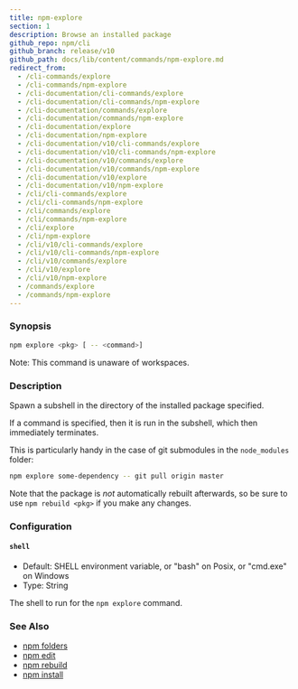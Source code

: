 ```yaml
---
title: npm-explore
section: 1
description: Browse an installed package
github_repo: npm/cli
github_branch: release/v10
github_path: docs/lib/content/commands/npm-explore.md
redirect_from:
  - /cli-commands/explore
  - /cli-commands/npm-explore
  - /cli-documentation/cli-commands/explore
  - /cli-documentation/cli-commands/npm-explore
  - /cli-documentation/commands/explore
  - /cli-documentation/commands/npm-explore
  - /cli-documentation/explore
  - /cli-documentation/npm-explore
  - /cli-documentation/v10/cli-commands/explore
  - /cli-documentation/v10/cli-commands/npm-explore
  - /cli-documentation/v10/commands/explore
  - /cli-documentation/v10/commands/npm-explore
  - /cli-documentation/v10/explore
  - /cli-documentation/v10/npm-explore
  - /cli/cli-commands/explore
  - /cli/cli-commands/npm-explore
  - /cli/commands/explore
  - /cli/commands/npm-explore
  - /cli/explore
  - /cli/npm-explore
  - /cli/v10/cli-commands/explore
  - /cli/v10/cli-commands/npm-explore
  - /cli/v10/commands/explore
  - /cli/v10/explore
  - /cli/v10/npm-explore
  - /commands/explore
  - /commands/npm-explore
---
```


### Synopsis

```bash
npm explore <pkg> [ -- <command>]
```

Note: This command is unaware of workspaces.

### Description

Spawn a subshell in the directory of the installed package specified.

If a command is specified, then it is run in the subshell, which then immediately terminates.

This is particularly handy in the case of git submodules in the `node_modules` folder:

```bash
npm explore some-dependency -- git pull origin master
```

Note that the package is _not_ automatically rebuilt afterwards, so be sure to use `npm rebuild <pkg>` if you make any changes.

### Configuration

#### `shell`

- Default: SHELL environment variable, or "bash" on Posix, or "cmd.exe" on Windows
- Type: String

The shell to run for the `npm explore` command.

### See Also

- [npm folders](/cli/v10/configuring-npm/folders)
- [npm edit](/cli/v10/commands/npm-edit)
- [npm rebuild](/cli/v10/commands/npm-rebuild)
- [npm install](/cli/v10/commands/npm-install)
